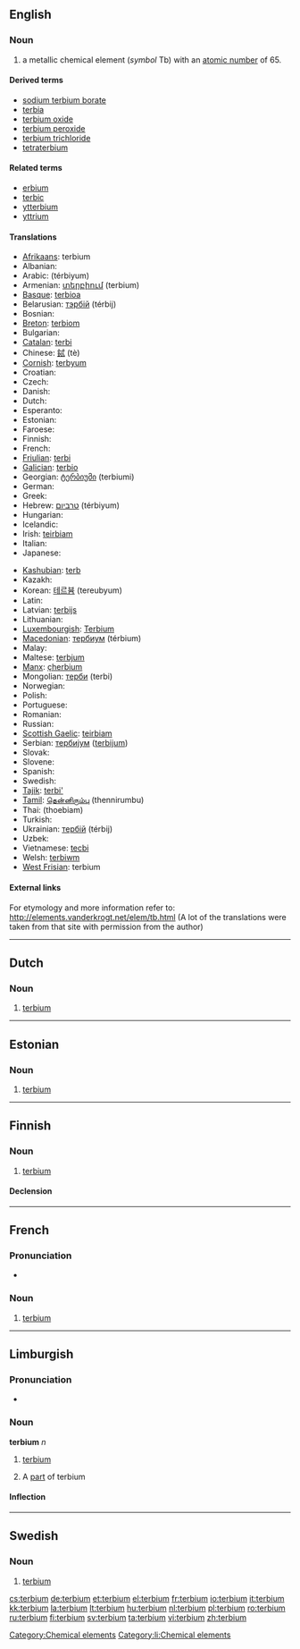 {{also|Terbium}}
==English==
{{elements|Tb|gadolinium|Gd|dysprosium|Dy}}

===Noun===
{{en-noun|-}}
{{wikipedia}}

# a metallic chemical element (''symbol'' Tb) with an [[atomic number]] of 65.

====Derived terms====
* [[sodium terbium borate]]
* [[terbia]]
* [[terbium oxide]]
* [[terbium peroxide]]
* [[terbium trichloride]]
* [[tetraterbium]]

====Related terms====
* [[erbium]]<!--same etymology-->
* [[terbic]]
* [[ytterbium]]<!--same etymology-->
* [[yttrium]]<!--same etymology-->

====Translations====
{{trans-top|chemical element}}
* [[Afrikaans]]: terbium
* Albanian: {{t-|sq|terbium|xs=Albanian}}
* Arabic: {{Arab|[[تربيوم]]}} (térbiyum) {{m}}
* Armenian: [[տերբիում]] (terbium)
* [[Basque]]: [[terbioa]]
* Belarusian: [[тэрбiй]] (térbij) {{m}}
* Bosnian: {{t-|bs|terbij}}
* [[Breton]]: [[terbiom]]
* Bulgarian: {{t-|bg|тербий|m|tr=térbij|sc=Cyrl}}
* [[Catalan]]: [[terbi]]
* Chinese: [[鋱]] (tè)
* [[Cornish]]: [[terbyum]]
* Croatian: {{t-|hr|terbij}}
* Czech: {{t+|cs|terbium}}
* Danish: {{t-|da|terbium}}
* Dutch: {{t+|nl|terbium|n}}
* Esperanto: {{t-|eo|terbio|xs=Esperanto}}
* Estonian: {{t+|et|terbium}}
* Faroese: {{t-|fo|terbium|xs=Faroese}}
* Finnish: {{t+|fi|terbium}}
* French: {{t+|fr|terbium|m}}
* [[Friulian]]: [[terbi]]
* [[Galician]]: [[terbio]]
* Georgian: [[ტერბიუმი]] (terbiumi)
* German: {{t+|de|Terbium|n}}
* Greek: {{t+|el|τέρβιο|n|tr=térvio|sc=Grek}}
* Hebrew: [[טרביום]] (térbiyum)
* Hungarian: {{t+|hu|terbium}}
* Icelandic: {{t+|is|terbín}}
* Irish: [[teirbiam]]
* Italian: {{t+|it|terbio|m}}
* Japanese: {{t+|ja|テルビウム|tr=terubiumu|sc=Jpan}}
{{trans-mid}}
* [[Kashubian]]: [[terb]]
* Kazakh: {{t-|kk|тербий|tr=terbii|sc=Cyrl|xs=Kazakh}}
* Korean: [[테르븀]] (tereubyum)
* Latin: {{t+|la|terbium}}
* Latvian: [[terbijs]]
* Lithuanian: {{t+|lt|terbis|xs=Lithuanian}}
* [[Luxembourgish]]: [[Terbium]]
* [[Macedonian]]: [[тербиум]] (térbium) {{m}}
* Malay: {{t-|ms|terbium|xs=Malay}}
* Maltese: [[terbjum]]
* [[Manx]]: [[çherbium]]
* Mongolian: [[терби]] (terbi)
* Norwegian: {{t-|no|terbium}}
* Polish: {{t+|pl|terb|m}}
* Portuguese: {{t+|pt|térbio|m}}
* Romanian: {{t+|ro|terbiu|n}}
* Russian: {{t+|ru|тербий|m|tr=térbij|sc=Cyrl}}
* [[Scottish Gaelic]]: [[teirbiam]]
* Serbian: [[тербиjум]] ([[terbijum]]) {{m}}
* Slovak: {{t-|sk|terbium}}
* Slovene: {{t+|sl|terbij}}
* Spanish: {{t+|es|terbio|m}}
* Swedish: {{t+|sv|terbium|n}}
* [[Tajik]]: [[terbi']]
* [[Tamil]]: [[தென்னிரும்பு]] (thennirumbu)
* Thai: {{Thai|[[เทอร์เบียม]]}} (thoebiam)
* Turkish: {{t+|tr|terbiyum}}
* Ukrainian: [[тербiй]] (térbij) {{m}}
* Uzbek: {{t-|uz|тербий|tr=terbiy|sc=Cyrl|xs=Uzbek}}
* Vietnamese: [[tecbi]]
* Welsh: [[terbiwm]]
* [[West Frisian]]: terbium
{{trans-bottom}}

====External links====
For etymology and more information refer to:
http://elements.vanderkrogt.net/elem/tb.html
(A lot of the translations were taken from that site with permission from the author)

[[Category:Chemical elements]]

----

==Dutch==
{{wikipedia|lang=nl}}

===Noun===
{{infl|nl|noun|g=n}}

# {{chemical element|lang=nl}} [[terbium#English|terbium]]

----

==Estonian==

===Noun===
{{infl|et|noun}}

# {{element|lang=et}} [[#English|terbium]]

----

==Finnish==
{{wikipedia|lang=fi}}

===Noun===
{{infl|fi|noun}}

# {{element|lang=fi}} [[#English|terbium]]

====Declension====
{{fi-decl-risti|terbium}}

----
==French==
{{wikipedia|lang=fr}}

===Pronunciation===
* {{IPA|lang=fr|/tɛʁ.bjɔm/ }}

===Noun===
{{fr-noun-unc|m}}

# {{chemical element|lang=fr}} [[#English|terbium]]

----

==Limburgish==

===Pronunciation===
* {{IPA|[ˈtæ˨ʁbjɔ˧m]|lang=li}}

===Noun===
'''terbium''' ''n''

# {{uncountable|lang=li}} [[terbium#English|terbium]]
# A [[part]] of terbium

====Inflection====
{{li-noun-um|terbi}}

[[Category:li:Chemical elements]]

----

==Swedish==
{{wikipedia|lang=sv}}

===Noun===
{{infl|sv|noun|g=n}}
{{sv-noun-unc-n|2=terbiumet}}

# {{context|chemical element|lang=sv}} [[#English|terbium]]

[[cs:terbium]]
[[de:terbium]]
[[et:terbium]]
[[el:terbium]]
[[fr:terbium]]
[[io:terbium]]
[[it:terbium]]
[[kk:terbium]]
[[la:terbium]]
[[lt:terbium]]
[[hu:terbium]]
[[nl:terbium]]
[[pl:terbium]]
[[ro:terbium]]
[[ru:terbium]]
[[fi:terbium]]
[[sv:terbium]]
[[ta:terbium]]
[[vi:terbium]]
[[zh:terbium]]